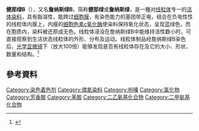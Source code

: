 {{chembox
| Verifiedfields = changed
| verifiedrevid = 457287598
| Reference=<ref>[http://www.sigmaaldrich.com/catalog/search/ProductDetail/ALDRICH/201677 Janus Green B].sigmaaldrich.com</ref>
| ImageFile = Janus green B.svg
| ImageSize = 200px
| IUPACName = 8-(4-Dimethylaminophenyl)diazenyl-''N'',''N''-diethyl-10-phenylphenazin-10-ium-2-amine chloride
| OtherNames = Diazin Green S<br>Union Green B
| Section1 = {{Chembox Identifiers
| CASNo_Ref = {{cascite|correct|CAS}}
| CASNo = 2869-83-2 
| EINECS = 220-695-6
| ChemSpiderID_Ref = {{chemspidercite|correct|chemspider}}
| ChemSpiderID = 68607
| ChEBI_Ref = {{ebicite|correct|EBI}}
| ChEBI = 21184
| StdInChI_Ref = {{stdinchicite|correct|chemspider}}
| StdInChI = 1S/C30H31N6.ClH/c1-5-35(6-2)26-17-19-28-30(21-26)36(25-10-8-7-9-11-25)29-20-23(14-18-27(29)31-28)33-32-22-12-15-24(16-13-22)34(3)4;/h7-21H,5-6H2,1-4H3;1H/q+1;/p-1
| StdInChIKey_Ref = {{stdinchicite|correct|chemspider}}
| StdInChIKey = XXACTDWGHQXLGW-UHFFFAOYSA-M
| PubChem = 76123
| SMILES = CCN(CC)C1=CC2=[N+](C3=C(C=CC(=C3)N=NC4=CC=C(C=C4)N(C)C)N=C2C=C1)C5=CC=CC=C5.[Cl-]
}}
| Section2 = {{Chembox Properties
| Formula = C<sub>30</sub>H<sub>31</sub>ClN<sub>6</sub>
| MolarMass = 511.06 g/mol
| Appearance = 
| Density = 
| MeltingPt = 
| BoilingPt = 
| Solubility = }}
| Section3 = {{Chembox Hazards
| MainHazards = 
| FlashPt = 
| Autoignition = }}
}}
'''健那绿B'''（{{lang-en|'''Janus Green B'''}}），又名'''詹纳斯绿B'''，简称'''健那绿'''或'''詹纳斯绿'''，是一種对[[线粒体|线粒体]]专一的[[活体染料|活体染料]]，具有脂溶性，能跨过[[细胞膜|细胞膜]]，有染色能力的基团带正电，结合在负电性性的线粒体内膜上，内膜的[[细胞色素c氧化酶|细胞色素c氧化酶]]使染料保持氧化状态，呈现蓝绿色，而在胞质内，染料被还原成无色。线粒体浸没在詹纳斯绿B中能维持活性数小时，可直接观察到生活状态线粒体的外形、分布及运动。线粒体制品经詹纳斯绿B染色后，[[光学显微镜|光学显微镜]]下（放大100倍）能够发现是否有线粒体存在及它的大小、形状、数量和结构。<ref name="Cooperstein Dixit Lazarow 1960 pp. 49–66">{{cite journal | last=Cooperstein | first=S. J. | last2=Dixit | first2=P. K. | last3=Lazarow | first3=Arnold | title=Studies on the mechanism of Janus green B staining of mitochondria. IV. Reduction of Janus green B by isolated cell fractions | journal=The Anatomical Record | publisher=Wiley-Blackwell | volume=138 | issue=1 | year=1960 | issn=0003-276X | doi=10.1002/ar.1091380107 | pages=49–66}}</ref>

==參考資料==
{{Reflist}}

{{生物染色劑}}
{{Organic-compound-stub}}

[[Category:染色着色剂|Category:染色着色剂]]
[[Category:偶氮染料|Category:偶氮染料]]
[[Category:吩嗪|Category:吩嗪]]
[[Category:氯化物|Category:氯化物]]
[[Category:芳香胺|Category:芳香胺]]
[[Category:苯胺|Category:苯胺]]
[[Category:二乙氨基化合物|Category:二乙氨基化合物]]
[[Category:二甲氨基化合物|Category:二甲氨基化合物]]